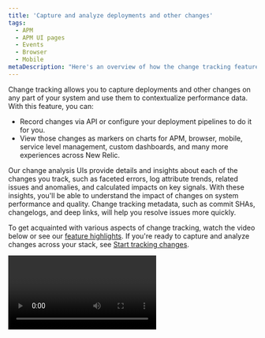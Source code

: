 ```yaml
---
title: 'Capture and analyze deployments and other changes'
tags:
  - APM
  - APM UI pages
  - Events
  - Browser
  - Mobile
metaDescription: "Here's an overview of how the change tracking feature can help you analyze the effects of recent changes on your users and systems."
---
```





Change tracking allows you to capture deployments and other changes on any part of your system and use them to contextualize performance data. With this feature, you can:

* Record changes via API or configure your deployment pipelines to do it for you.
* View those changes as markers on charts for APM, browser, mobile, service level management, custom dashboards, and many more experiences across New Relic.

Our change analysis UIs provide details and insights about each of the changes you track, such as faceted errors, log attribute trends, related issues and anomalies, and calculated impacts on key signals. With these insights, you'll be able to understand the impact of changes on system performance and quality. Change tracking metadata, such as commit SHAs, changelogs, and deep links, will help you resolve issues more quickly.

To get acquainted with various aspects of change tracking, watch the video below or see our [feature highlights](#feature-highlights). If you're ready to capture and analyze changes across your stack, see [Start tracking changes](#start-tracking).

<Video id="ikRUKJf7hyU" type="youtube" />
<figcaption>
  Here's a six-minute video explaining change tracking.
</figcaption>

## Start tracking your changes [#start-tracking]

To begin capturing and analyzing changes, make sure you have set up a free New Relic account:
<InlineSignup/>

After setting up an account, you can start recording changes (including deployments) to any part of your system in a growing number of automated and manual ways:

* [NerdGraph (GraphQL) API](/docs/change-tracking/change-tracking-graphql): You can use [GraphQL mutations](/docs/apis/nerdgraph/get-started/nerdgraph-explorer/#mutations) to designate what changes to track and then run queries to list details about what you're tracking.
* [New Relic CLI](/docs/change-tracking/change-tracking-cli): Use our command line interface to designate what changes you want to track.
* [Jenkins](/docs/change-tracking/ci-cd/change-tracking-jenkins): Our plugin simplifies using Jenkins for tracking changes.
* [GitHub Actions](/docs/change-tracking/ci-cd/change-tracking-github-actions): We have tips about how to configure GitHub Actions in your CI/CD pipeline.

After you capture changes, use them to contextualize your telemetry, performance, and quality data. Learn more about this in [How to view and analyze your changes in New Relic](/docs/change-tracking/change-tracking-view-analyze/).

<Callout variant="tip">
  Don't forget to notify your teams on Slack about deployments and other changes using webhooks. See [Automatically Slack colleagues about system changes](/docs/change-tracking/change-tracking-slack).
</Callout>

## Feature highlights [#feature-highlights]

Change tracking has a number of features that help you gauge the effects of changes in your systems.

### Capture changes in your system on any entity  [#capture-range-of-changes]

Change tracking goes far beyond simple deployment tracking for APM services. You can also track changes in mobile apps, infrastructure hosts, workloads, and more.

Note that if you're using the old REST v2 APM deployments API, you need to migrate to our GraphQL API to start capturing changes on [entity types](/docs/new-relic-solutions/new-relic-one/core-concepts/what-entity-new-relic/#find) besides APM services. If you switch to change tracking with the GraphQL API, you'll be able to leverage our current [Jenkins](/docs/change-tracking/ci-cd/change-tracking-jenkins) and [GitHub Actions](/docs/change-tracking/ci-cd/change-tracking-github-actions) integrations, as well as any future CI/CD integrations.

Our goal is to provide full-platform coverage for markers on charts, but some of the New Relic curated experiences don't yet feature interactive markers on all charts. In the meantime, you can still record changes on relevant entity types and build your own experience around that type using a custom dashboard.

### Quickly answer the question “What changed?” [#what-changed]

Once you start [capturing deployments](#start-tracking) and other changes to entities in your system, you'll automatically see interactive markers drawn on related charts in APM, mobile, browser, service level management, custom dashboards, and elsewhere. You'll also see entity sidebar options related to change tracking (for example, **Deployments**) popping up across New Relic.

### Lower your mean time to resolution (MTTR) [#mttr]

Change tracking has powerful interfaces to help you quickly understand the impact a change has had on your system. Here are some tasks change tracking can help with:

* Want to see how many regressions or new error groups we detected since a change? For more about regressions, see [errors inbox](/docs/errors-inbox/errors-inbox/#status).
* Want to see what anomalous activity we identified since a change?
* Need to run a head-to-head comparison of deployments to see if things are getting better or worse?

You can do these tasks (and more) with our new change tracking UIs. Read about the change tracking experience in [How to view and analyze your changes in New Relic](/docs/change-tracking/change-tracking-view-analyze/).

### All deployment and change data is now stored in one place [#single-source-truth]

Every change you capture via change tracking APIs or integrations is stored in the New Relic database (NRDB). You can query deployment and change data using NRQL and NerdGraph. For examples of how to query for data about changes you have captured see [Query deployments data](/docs/change-tracking/change-tracking-view-analyze/#query-deployments).

### Make it easier for teams to understand the effects of changes [#api-fields]

With change tracking, you can leverage a growing list of API fields to connect your production telemetry to pre-production workflows, logically group deployments, and unlock fast and easy context sharing between teams.

For example, you can relate multiple deployments or other changes to one another using the `groupID` attribute, or you can add a commit SHA, your changelog, or a deep link to your CI/CD platform.

### Get the information you need without switching contexts [#context-switching]

You can see changes on parts of your system related to the entity you're looking at without switching contexts. By leveraging the New Relic [entity relationships feature](/docs/apis/nerdgraph/examples/nerdgraph-relationships-api-tutorial/), you can automatically see changes to related entities drawn on charts alongside changes made to the central entity. For more on entity relationships, see this [NerdGraph tutorial](/docs/apis/nerdgraph/examples/nerdgraph-relationships-api-tutorial/).

## What's next? [#what-is-next]

If you've already completed the steps above in [Start tracking your changes](#start-tracking), see [How to view and analyze your changes in New Relic](/docs/change-tracking/change-tracking-view-analyze/).
